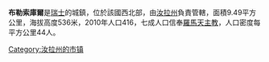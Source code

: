 '''布勒索庫爾'''是[[瑞士|瑞士]]的城鎮，位於該國西北部，由[[汝拉州|汝拉州]]負責管轄，面積9.49平方公里，海拔高度536米，2010年人口416，七成人口信奉[[羅馬天主教|羅馬天主教]]，人口密度每平方公里44人。

{{Switzerland-geo-stub}}
[[Category:汝拉州的市镇|Category:汝拉州的市镇]]
